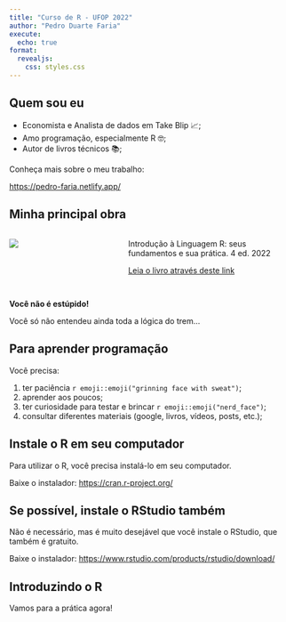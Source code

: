 ```yaml
---
title: "Curso de R - UFOP 2022"
author: "Pedro Duarte Faria"
execute: 
  echo: true
format: 
  revealjs:
    css: styles.css
---
```



## Quem sou eu

- Economista e Analista de dados em Take Blip 📈;
- Amo programação, especialmente R 🤓;
- Autor de livros técnicos 📚;


Conheça mais sobre o meu trabalho:

[https://pedro-faria.netlify.app/](https://pedro-faria.netlify.app/)


## Minha principal obra

:::: {.columns}

::: {.column width="40%"}
![](Imagens/capa_4_edicao_jpg.jpg)
:::

::: {.column width="60%"}
Introdução à Linguagem R: seus fundamentos e sua prática. 4 ed. 2022

[Leia o livro através deste link](https://pedropark99.github.io/Introducao_R/)
:::

::::





##

<div class="stupid"><b>Você não é estúpido!</b></div>

Você só não entendeu ainda toda a lógica do trem...


## Para aprender programação

Você precisa:

1) ter paciência `r emoji::emoji("grinning face with sweat")`;
2) aprender aos poucos;
3) ter curiosidade para testar e brincar `r emoji::emoji("nerd_face")`;
4) consultar diferentes materiais (google, livros, vídeos, posts, etc.);



## Instale o R em seu computador

Para utilizar o R, você precisa instalá-lo em seu computador.

Baixe o instalador: [https://cran.r-project.org/](https://cran.r-project.org/)

## Se possível, instale o RStudio também

Não é necessário, mas é muito desejável que você instale o RStudio, que também é gratuito.

Baixe o instalador: [https://www.rstudio.com/products/rstudio/download/](https://www.rstudio.com/products/rstudio/download/)


## Introduzindo o R

Vamos para a prática agora!


<!-- ## O que é um objeto -->

<!-- Um objeto é um nome que se refere a um conjunto de dados; -->


<!-- ## Introduzindo o R -->

<!-- Isso significa que, no R, você está o tempo todo criando, destruindo, transformando e utilizando diferentes objetos. -->


<!-- ## Como criar um objeto -->

<!-- Nós criamos um objeto com o operador de *assignment* (`<-`): -->

<!-- ```{r} -->
<!-- #| eval: false -->
<!-- nome do objeto <- valor do objeto -->
<!-- ``` -->


<!-- ## Como criar um objeto -->

<!-- O nome e o valor de cada objeto estão, respectivamente, à esquerda e à direita do símbolo `<-`; -->

<!-- ```{r} -->
<!-- nome <- "Pedro" -->
<!-- cidade <- "Mariana" -->
<!-- altura <- 1.65 -->
<!-- peso <- 60 -->
<!-- fui_ao_supermercado <- TRUE -->
<!-- ``` -->


<!-- ## Acessando o valor de um objeto -->

<!-- Podemos acessar/utilizar o valor que um objeto armazena, ao chamar pelo nome deste objeto: -->

<!-- ```{r} -->
<!-- nome -->
<!-- ``` -->


<!-- ## Utilizando o valor de um objeto -->

<!-- Com isso, eu consigo fazer alguns cálculos idiotas: -->

<!-- ```{r} -->
<!-- kg_por_metro <- peso / altura -->
<!-- kg_por_metro -->
<!-- ``` -->

